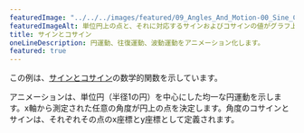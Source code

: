 ---
featuredImage: "../../../images/featured/09_Angles_And_Motion-00_Sine_Cosine-thumbnail.png"
featuredImageAlt: 単位円上の点と、それに対応するサインおよびコサインの値がグラフ上に表示されています。
title: サインとコサイン
oneLineDescription: 円運動、往復運動、波動運動をアニメーション化します。
featured: true
---

この例は、<a href="https://en.wikipedia.org/wiki/Sine_and_cosine">サインとコサイン</a>の数学的関数を示しています。

アニメーションは、単位円（半径1の円）を中心にした均一な円運動を示します。x軸から測定された任意の角度が円上の点を決定します。角度のコサインとサインは、それぞれその点のx座標とy座標として定義されます。